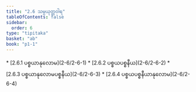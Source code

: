 ```yaml
---
title: "2.6 သမ္ပယုတ္တဝါရ"
tableOfContents: false
sidebar:
  order: 6
type: "tipitaka"
basket: "ab"
book: "p1-1"
---
```



<DynamicBreadcrumb />



<TableOfContents book="p1-1" section="2.6">
* [2.6.1 ပစ္စယာနုလောမ](2-6/2-6-1)
* [2.6.2 ပစ္စယပစ္စနီယ](2-6/2-6-2)
* [2.6.3 ပစ္စယာနုလောမပစ္စနီယ](2-6/2-6-3)
* [2.6.4 ပစ္စယပစ္စနီယာနုလောမ](2-6/2-6-4)
</TableOfContents>
